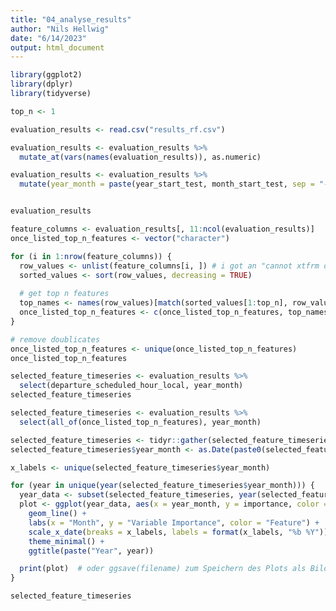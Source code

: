 ```yaml
---
title: "04_analyse_results"
author: "Nils Hellwig"
date: "6/14/2023"
output: html_document
---
```


```r
library(ggplot2)
library(dplyr)
library(tidyverse)
```

```r
top_n <- 1
```


```r
evaluation_results <- read.csv("results_rf.csv")

evaluation_results <- evaluation_results %>%
  mutate_at(vars(names(evaluation_results)), as.numeric)

evaluation_results <- evaluation_results %>%
  mutate(year_month = paste(year_start_test, month_start_test, sep = "-"))


evaluation_results
```


```r
feature_columns <- evaluation_results[, 11:ncol(evaluation_results)]
once_listed_top_n_features <- vector("character")

for (i in 1:nrow(feature_columns)) {
  row_values <- unlist(feature_columns[i, ]) # i got an "cannot xtfrm data frames" error so i converted the row to a vector using unlist because sort can only handle vectors
  sorted_values <- sort(row_values, decreasing = TRUE)
  
  # get top n features
  top_names <- names(row_values)[match(sorted_values[1:top_n], row_values)]
  once_listed_top_n_features <- c(once_listed_top_n_features, top_names)
}

# remove doublicates
once_listed_top_n_features <- unique(once_listed_top_n_features)
once_listed_top_n_features
```

```r
selected_feature_timeseries <- evaluation_results %>%
  select(departure_scheduled_hour_local, year_month)
selected_feature_timeseries
```

```r
selected_feature_timeseries <- evaluation_results %>%
  select(all_of(once_listed_top_n_features), year_month)

selected_feature_timeseries <- tidyr::gather(selected_feature_timeseries, key = "feature", value = "importance", -year_month)
selected_feature_timeseries$year_month <- as.Date(paste0(selected_feature_timeseries$year_month, "-01"))

x_labels <- unique(selected_feature_timeseries$year_month)

for (year in unique(year(selected_feature_timeseries$year_month))) {
  year_data <- subset(selected_feature_timeseries, year(selected_feature_timeseries$year_month) == year)
  plot <- ggplot(year_data, aes(x = year_month, y = importance, color = feature)) +
    geom_line() +
    labs(x = "Month", y = "Variable Importance", color = "Feature") +
    scale_x_date(breaks = x_labels, labels = format(x_labels, "%b %Y")) +
    theme_minimal() +
    ggtitle(paste("Year", year))

  print(plot)  # oder ggsave(filename) zum Speichern des Plots als Bild
}
```

```r
selected_feature_timeseries
```



